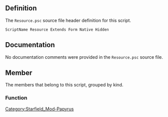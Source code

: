 {{Script_Object_Summary
| title = Resource
| name = [[SFM:Script-Resource|Resource]]
| extends = [[SFM:Script-Form|Form]] → [[SFM:Script-ScriptObject|ScriptObject]]
| flags = Native, Hidden
}}


== Definition ==
The <code>Resource.psc</code> source file header definition for this script.

<source lang="papyrus">
ScriptName Resource Extends Form Native Hidden
</source>


== Documentation ==
No documentation comments were provided in the <code>Resource.psc</code> source file.


== Member ==
The members that belong to this script, grouped by kind.

=== Function ===
{{Script_Object_Member_Summary
| title = GetCreatedObject
| script = [[SFM:Script-Resource|Resource]]
| name = [[SFM:Script-Resource/GetCreatedObject|GetCreatedObject]]
| kind = Function
| flags = Native
| returns = Form
| documentation = Returns the Created Object of the ResourceItem (Constructible) of this Resource
}}


[[Category:Starfield_Mod-Papyrus]]
